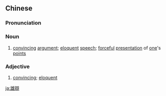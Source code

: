 {{also|雄辩}}
==Chinese==
{{zh-forms|s=雄辩}}

===Pronunciation===
{{zh-pron
|m=xióngbiàn
|c=hung4 bin6
|mn=qz:hiong-piǎn/tw,xm,zz:hiong-piān
|cat=n,a
}}

===Noun===
{{zh-noun}}

# [[convincing]] [[argument]]; [[eloquent]] [[speech]]; [[forceful]] [[presentation]] of [[one]]'s [[point]]s

===Adjective===
{{zh-adj}}

# [[convincing]]; [[eloquent]]

[[ja:雄辯]]
